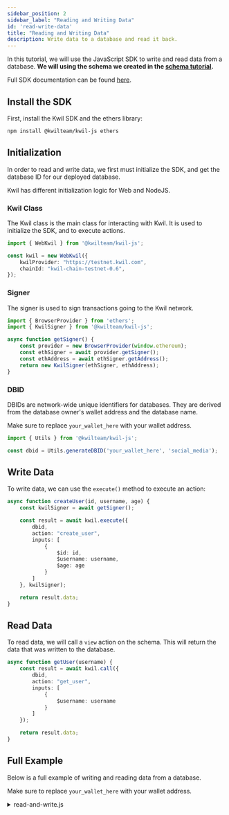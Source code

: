 ```yaml
---
sidebar_position: 2
sidebar_label: "Reading and Writing Data"
id: 'read-write-data'
title: "Reading and Writing Data"
description: Write data to a database and read it back.
---
```


In this tutorial, we will use the JavaScript SDK to write and read data from a database.
**We will using the schema we created in the [schema tutorial](create-a-database).**

Full SDK documentation can be found [here](../sdks/js-ts/overview).

## Install the SDK

First, install the Kwil SDK and the ethers library:

```bash
npm install @kwilteam/kwil-js ethers
```

## Initialization

In order to read and write data, we first must initialize the SDK, and get the database ID for our deployed database.

Kwil has different initialization logic for Web and NodeJS.

### Kwil Class

The Kwil class is the main class for interacting with Kwil. It is used to initialize the SDK, and to execute actions.

```typescript
import { WebKwil } from '@kwilteam/kwil-js';

const kwil = new WebKwil({
    kwilProvider: "https://testnet.kwil.com",
    chainId: "kwil-chain-testnet-0.6",
});
```

### Signer

The signer is used to sign transactions going to the Kwil network.

```typescript
import { BrowserProvider } from 'ethers';
import { KwilSigner } from '@kwilteam/kwil-js';

async function getSigner() {
    const provider = new BrowserProvider(window.ethereum);
    const ethSigner = await provider.getSigner();
    const ethAddress = await ethSigner.getAddress();
    return new KwilSigner(ethSigner, ethAddress);
}
```

### DBID

DBIDs are network-wide unique identifiers for databases.  They are derived from the database owner's wallet address and the database name.

Make sure to replace `your_wallet_here` with your wallet address.

```typescript
import { Utils } from '@kwilteam/kwil-js';

const dbid = Utils.generateDBID('your_wallet_here', 'social_media');
```

## Write Data

To write data, we can use the `execute()` method to execute an action:

```typescript
async function createUser(id, username, age) {
    const kwilSigner = await getSigner();

    const result = await kwil.execute({
        dbid,
        action: "create_user",
        inputs: [
            {
                $id: id,
                $username: username,
                $age: age
            }
        ]
    }, kwilSigner);

    return result.data;
}
```

## Read Data

To read data, we will call a `view` action on the schema.  This will return the data that was written to the database.

```typescript
async function getUser(username) {
    const result = await kwil.call({
        dbid,
        action: "get_user",
        inputs: [
            {
                $username: username
            }
        ]
    });

    return result.data;
}
```

## Full Example

Below is a full example of writing and reading data from a database.

Make sure to replace `your_wallet_here` with your wallet address.

<details>
  <summary> read-and-write.js </summary>

```typescript showLineNumbers
import { BrowserProvider } from 'ethers';
import { WebKwil, KwilSigner, Utils } from '@kwilteam/kwil-js';

const kwil = new WebKwil({
    kwilProvider: "https://testnet.kwil.com",
    chainId: "kwil-chain-testnet-0.6",
});

const dbid = Utils.generateDBID('your_wallet_here', 'social_media');

async function getSigner() {
    const provider = new BrowserProvider(window.ethereum);
    const ethSigner = await provider.getSigner();
    const ethAddress = await ethSigner.getAddress();
    return new KwilSigner(ethSigner, ethAddress);
}

async function createUser(id, username, age) {
    const kwilSigner = await getSigner();

    const result = await kwil.execute({
        dbid,
        action: "create_user",
        inputs: [
            {
                $id: id,
                $username: username,
                $age: age
            }
        ]
    }, kwilSigner);

    return result.data;
}

async function getUser(username) {
    const result = await kwil.call({
        dbid,
        action: "get_user",
        inputs: [
            {
                $username: username
            }
        ]
    });

    return result.data;
}
```

</details>